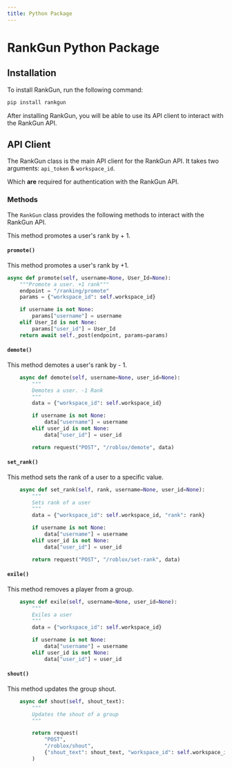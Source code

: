 ```yaml
---
title: Python Package
---
```





# RankGun Python Package


## Installation

To install RankGun, run the following command:

```cmd
pip install rankgun
```

After installing RankGun, you will be able to use its API client to interact with the RankGun API.

## API Client

The RankGun class is the main API client for the RankGun API. It takes two arguments: ``api_token`` & ``workspace_id``.

Which **are** required for authentication with the RankGun API.

### Methods

The ``RankGun`` class provides the following methods to interact with the RankGun API.

This method promotes a user's rank by + 1.

#### ``promote()``

This method promotes a user's rank by +1.

```py
async def promote(self, username=None, User_Id=None):
    """Promote a user. +1 rank"""
    endpoint = "/ranking/promote"
    params = {"workspace_id": self.workspace_id}

    if username is not None:
        params["username"] = username
    elif User_Id is not None:
        params["user_id"] = User_Id
    return await self._post(endpoint, params=params)

```


#### ``demote()``

This method demotes a user's rank by - 1.

```py
    async def demote(self, username=None, user_id=None):
        """
        Demotes a user. -1 Rank
        """
        data = {"workspace_id": self.workspace_id}

        if username is not None:
            data["username"] = username
        elif user_id is not None:
            data["user_id"] = user_id

        return request("POST", "/roblox/demote", data)
```

#### ``set_rank()``

This method sets the rank of a user to a specific value.

```py
    async def set_rank(self, rank, username=None, user_id=None):
        """
        Sets rank of a user
        """
        data = {"workspace_id": self.workspace_id, "rank": rank}

        if username is not None:
            data["username"] = username
        elif user_id is not None:
            data["user_id"] = user_id

        return request("POST", "/roblox/set-rank", data)


```

#### ``exile()``

This method removes a player from a group.

```py
    async def exile(self, username=None, user_id=None):
        """
        Exiles a user
        """
        data = {"workspace_id": self.workspace_id}

        if username is not None:
            data["username"] = username
        elif user_id is not None:
            data["user_id"] = user_id
```

#### ``shout()``

This method updates the group shout.

```py
    async def shout(self, shout_text):
        """
        Updates the shout of a group
        """

        return request(
            "POST",
            "/roblox/shout",
            {"shout_text": shout_text, "workspace_id": self.workspace_id},
        )

```
